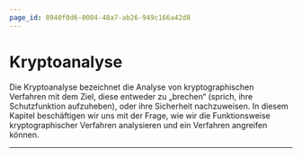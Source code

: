 ```yaml
---
page_id: 8940f0d6-0004-48a7-ab26-949c166a42d8
---
```


# Kryptoanalyse

Die Kryptoanalyse bezeichnet die Analyse von kryptographischen Verfahren mit dem Ziel, diese entweder zu „brechen“ (sprich, ihre Schutzfunktion aufzuheben), oder ihre Sicherheit nachzuweisen. In diesem Kapitel beschäftigen wir uns mit der Frage, wie wir die Funktionsweise kryptographischer Verfahren analysieren und ein Verfahren angreifen können.

---
